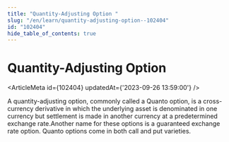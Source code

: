 ```yaml
---
title: "Quantity-Adjusting Option "
slug: "/en/learn/quantity-adjusting-option--102404"
id: "102404"
hide_table_of_contents: true
---
```



# Quantity-Adjusting Option 

<ArticleMeta id={102404} updatedAt={'2023-09-26 13:59:00'} />
<div className='border-solid border-b border-t-0 my-4 border-[var(--ifm-color-gray-300)]' />

A quantity-adjusting option, commonly called a Quanto option, is a cross-currency derivative in which the underlying asset is denominated in one currency but settlement is made in another currency at a predetermined exchange rate.Another name for these options is a guaranteed exchange rate option. Quanto options come in both call and put varieties.
